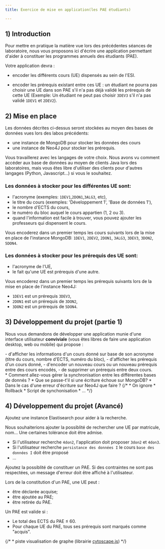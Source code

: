 ```yaml
---
title: Exercice de mise en application(les PAE étudiants)

---
```


## 1) Introduction

Pour mettre en pratique la matière vue lors des précédentes séances de laboratoire, nous vous proposons ici d'écrire une application permettant d'aider à constituer les programmes annuels des étudiants (PAE).

Votre application devra :

- encoder les différents cours (UE) dispensés au sein de l'ESI.

- encoder les prérequis existant entre ces UE : un étudiant ne pourra pas choisir une UE dans son PAE s'il n'a pas déjà validé les prérequis de cette UE (Exemple: Un étudiant ne peut pas choisir `3DEV3` s'il n'a pas validé `1DEV1` et `2DEV2`).

## 2) Mise en place

Les données décrites ci-dessus seront stockées au moyen des bases de données vues lors des labos précédents:

- une instance de MongoDB pour stocker les données des cours
- une instance de Neo4J pour stocker les prérequis.

Vous travaillerez avec les langages de votre choix. Nous avons vu comment accéder aux base de données au moyen de clients Java lors des laboratoires, mais vous êtes libre d'utiliser des clients pour d'autres langages (Python, Javascript...) si vous le souhaitez.

### Les données à stocker pour les différentes UE sont:

- l'acronyme (exemples: `1DEV1`,`2DON1`,`3ALG3`, etc),
- le titre du cours (exemples: 'Développement 1', 'Base de données 1'),
- le nombre d'ECTS du cours,
- le numéro du bloc auquel le cours appartien (1, 2 ou 3).
- quand l'information est facile à trouver, vous pouvez ajouter les professeurs qui dispensent le cours.

Vous encoderez dans un premier temps les cours suivants lors de la mise en place de l'instance MongoDB: `1DEV1`, `2DEV2`, `2DON1`, `3ALG3`, `3DEV3`, `3DON2`, `5DON4`.


### Les données à stocker pour les prérequis des UE sont:

- l'acronyme de l'UE,
- le fait qu'une UE est prérequis d'une autre.

Vous encoderez dans un premier temps les prérequis suivants lors de la mise en place de l'instance Neo4J: 

- `1DEV1` est un prérequis `3DEV3`,
- `2DON1` est un prérequis de `3DON2`,
- `3DON2` est un prérequis de `5DON4`.

## 3) Développement du projet (partie 1)

Nous vous demandons de développer une application munie d'une interface utilisateur **conviviale** (vous êtes libres de faire une application desktop, web ou mobile) qui propose :

<Card title="Création d'un cursus" icon="pencil">
- d'afficher les informations d'un cours donné sur base de son acronyme (titre du cours, nombre d'ECTS, numéro du bloc),
- d'afficher les prérequis d'un cours donné,
- d'encoder un nouveau cours ou un nouveau prérequis entre des cours encodés,
- de supprimer un prérequis entre deux cours.
</Card>

<Aside type="caution" title="Attention">
* Comment allez-vous gérer la synchronisation entre les différentes bases de donnés ?
* Que se passe-t'il si une écriture échoue sur MongoDB?
* Dans le cas d'une erreur d'écriture sur Neo4J que faire ?
   {/* * On ignore
   * Rollback
   * Script de synchonisation
   * ... */}
</Aside>

## 4) Développement du projet (Avancé)

Ajoutez une instance Elastisearch pour aider à la recherche.

<Card title="Recherche floue" icon="pencil">
Nous souhaiterions ajouter la possiblité de rechercher une UE par matricule, nom... Une certaines tolérance doit être admise.

- Si l'utilisateur recherche `4don2`, l'application doit proposer `3don2` et `4don3`.
- Si l'utilisateur recherche `persistance des données I` le cours `base des données I` doit être proposé
- ...
</Card>
 
<Card title="Aide à l'élaboration d'un PAE" icon="pencil">
Ajoutez la possiblité de constituer un PAE. Si des contraintes ne sont pas respectées, un message d'erreur doit être affiché à l'utilisateur.

Lors de la constitution d'un PAE, une UE peut :
- être déclarée acquise;
- être ajoutée au PAE;
- être retirée du PAE.

<Aside title="Validité d'un PAE" type="caution" icon="approve-check">
Un PAE est valide si :

* Le total des ECTS du PAE ≤ 60.
* Pour chaque UE du PAE, tous ses prérequis sont marqués comme "acquis".
</Aside>
</Card>

{/* * piste visualisation de graphe (librairie [cytoscape.js](https://cytoscape.org/)) */}
